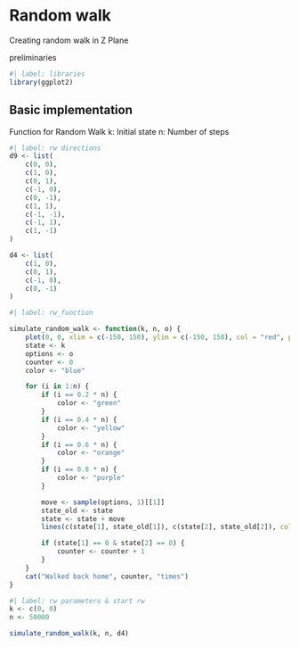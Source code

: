 # Random walk

Creating random walk in Z Plane

preliminaries

```r
#| label: libraries
library(ggplot2)
```

## Basic implementation

Function for Random Walk k: Initial state n: Number of steps

```r
#| label: rw directions
d9 <- list(
    c(0, 0),
    c(1, 0),
    c(0, 1),
    c(-1, 0),
    c(0, -1),
    c(1, 1),
    c(-1, -1),
    c(-1, 1),
    c(1, -1)
)

d4 <- list(
    c(1, 0),
    c(0, 1),
    c(-1, 0),
    c(0, -1)
)
```


```r
#| label: rw_function

simulate_random_walk <- function(k, n, o) {
    plot(0, 0, xlim = c(-150, 150), ylim = c(-150, 150), col = "red", pch = 19)
    state <- k
    options <- o
    counter <- 0
    color <- "blue"

    for (i in 1:n) {
        if (i == 0.2 * n) {
            color <- "green"
        }
        if (i == 0.4 * n) {
            color <- "yellow"
        }
        if (i == 0.6 * n) {
            color <- "orange"
        }
        if (i == 0.8 * n) {
            color <- "purple"
        }

        move <- sample(options, 1)[[1]]
        state_old <- state
        state <- state + move
        lines(c(state[1], state_old[1]), c(state[2], state_old[2]), col = color)

        if (state[1] == 0 & state[2] == 0) {
            counter <- counter + 1
        }
    }
    cat("Walked back home", counter, "times")
}
```


```r
#| label: rw parameters & start rw
k <- c(0, 0)
n <- 50000

simulate_random_walk(k, n, d4)
```